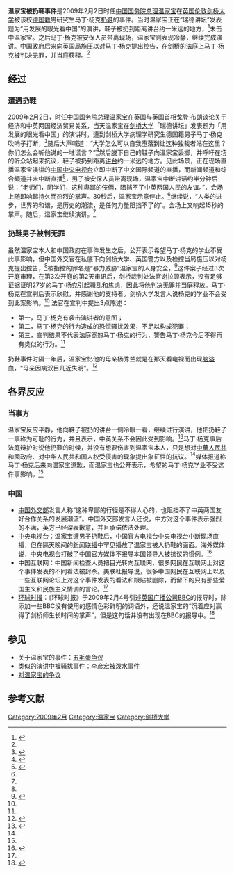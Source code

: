 {{Infobox Historical Event
|Event_Name    = 温家宝被扔鞋事件
|Image_Name    =
|Image_Caption =
|AKA           = 
|Participants  = [[温家宝|温家宝]]、马丁·杨克
|Location      = [[剑桥大学|剑桥大学]]
|Date          = 2009年2月2日
|Result        =马丁·杨克被判无罪
|URL           =
}}
'''温家宝被扔鞋事件'''是2009年2月2日时任[[中国国务院总理|中国国务院总理]][[温家宝|温家宝]]在[[英国|英国]][[伦敦|伦敦]][[剑桥大学|剑桥大学]]被该校[[德国籍|德国籍]]男研究生马丁·杨克[[扔鞋|扔鞋]]的事件。当时温家宝正在“瑞德讲坛”发表题为“用发展的眼光看中国”的演讲，鞋子被扔到距离讲台约一米远的地方，<ref name="rfaky">{{cite web|title=海内外对温家宝被扔鞋的反响|url=http://www.rfa.org/mandarin/yataibaodao/rengxie-02032009110312.html|date=2009-02-03|publisher=RFA|access-date=2013-07-13|archive-date=2015-09-24|archive-url=https://web.archive.org/web/20150924134744/http://www.rfa.org/mandarin/yataibaodao/rengxie-02032009110312.html|dead-url=no}}</ref>未击中温家宝。之后马丁·杨克被安保人员带离现场，温家宝则表现冷静，继续完成演讲。中国政府后来向英国局施压以对马丁·杨克提出控告，在剑桥的法庭上马丁·杨克被判决无罪，并当庭获释。<ref name="voaky"/>

==经过==
===遭遇扔鞋===
2009年2月2日，时任[[中华人民共和国国务院|中国国务院]]总理温家宝在英国与英国首相[[戈登·布朗|戈登·布朗]]谈论关于经济和中英两国经济贸易关系，当天温家宝在[[剑桥大学|剑桥大学]]「瑞德讲坛」发表题为「用发展的眼光看中国」的演讲时，遭到剑桥大学病理学研究生德国籍男子马丁·杨克吹哨子打断，<ref name="voaky">{{cite web|url=http://www.voachinese.com/content/a-21-w2009-06-03-voa74-61376372/1028154.html|title=向温家宝扔鞋学生被判无罪释放|publisher=美国之音|date=02.06.2009|access-date=2013-07-13|archive-date=2016-03-05|archive-url=https://web.archive.org/web/20160305020225/http://www.voachinese.com/content/a-21-w2009-06-03-voa74-61376372/1028154.html|dead-url=no}}</ref>随后大声喊道：“大学怎么可以自我堕落到让这种独裁者站在这里？你们怎么会听他说的一堆谎言？”<ref name="#1">{{Citation|title=温家宝Wen Jiabao在剑桥大学Cambridge演讲(有人捣乱)|url=https://www.youtube.com/watch?v=rpvtj1vc83E|accessdate=2020-02-07|language=zh-CN|archive-date=2017-08-25|archive-url=https://web.archive.org/web/20170825233942/https://www.youtube.com/watch?v=rpvtj1vc83E|dead-url=no}}</ref>然后脱下自己的鞋子向温家宝丢掷，并呼吁在场的听众站起来抗议，鞋子被扔到距离[[讲台|讲台]]约一米远的地方。见此场景，正在现场直播温家宝演讲的[[中国中央电视台|中国中央电视台]]立即中断了中文国际频道的直播，而新闻频道和综合频道并未中断直播<ref name=QQNEWS>{{cite news|title=温家宝总理剑桥遭扔鞋事件反衬中国开放自信|url=http://news.qq.com/a/20090205/000805_1.htm|accessdate=2014-04-23|newspaper=新华网|date=2009年2月5日|archive-date=2014-05-04|archive-url=https://web.archive.org/web/20140504091659/http://news.qq.com/a/20090205/000805_1.htm|dead-url=no}}</ref>，男子被安保人员带离现场，温家宝中断讲话约半分钟后说：“老师们，同学们，这种卑鄙的伎俩，阻挡不了中英两国人民的友谊。”，会场上随即响起持久而热烈的掌声。30秒后，温家宝示意停止。<ref name="#1"/>继续说，“人类的进步，世界的和谐，是历史的潮流，是任何力量阻挡不了的”。会场上又响起15秒的掌声。随后，温家宝继续演讲。<ref name="#1"/>

===扔鞋男子被判无罪===
虽然温家宝本人和中国政府在事件发生之后，公开表示希望马丁·杨克的学业不受此事影响，但中国外交官在私底下向剑桥大学、英国警方以及检控当局施压以对杨克提出控告，<ref name="voaky"/>被指控的罪名是“暴力威胁”温家宝的人身安全，<ref name="dwrx">{{cite web|url=http://www.dw.de/%E4%BE%A7%E9%9D%A2%E8%A7%81%E9%97%BB%E5%89%91%E6%A1%A5%E5%90%91%E6%B8%A9%E5%AE%B6%E5%AE%9D%E6%8E%B7%E9%9E%8B%E8%80%85/a-4304935|title=侧面见闻剑桥向温家宝掷鞋者|publisher=德国之声|date=05.06.2009|access-date=2013-07-13|archive-date=2015-06-11|archive-url=https://web.archive.org/web/20150611155151/http://www.dw.de/%E4%BE%A7%E9%9D%A2%E8%A7%81%E9%97%BB%E5%89%91%E6%A1%A5%E5%90%91%E6%B8%A9%E5%AE%B6%E5%AE%9D%E6%8E%B7%E9%9E%8B%E8%80%85/a-4304935|dead-url=no}}</ref>这件案子经过3次开庭审理，在第3次开庭的第2天审讯后，剑桥裁判处法官谢拉顿表示，没有足够证据证明27岁的马丁·杨克引起骚乱和焦虑，因此将他判决无罪并当庭释放。马丁·杨克在宣判后表示欣慰，并感谢他的支持者。剑桥大学发言人说杨克的学业不会受到此案影响。<ref name="voaky"/>
法官在宣判中提出3点陈述：

*第一，马丁·杨克有袭击演讲者的意图；
*第二，马丁·杨克的行为造成的恐慌骚扰效果，不足以构成犯罪；
*第三，宣判结果不代表法庭宽恕马丁·杨克的行为，警告马丁·杨克今后不得再有类似的行为。<ref name="voaky"/>

扔鞋事件时隔一年后，温家宝忆他的母亲杨秀兰就是在那天看电视而出现[[脑溢血|脑溢血]]，“母亲因病双目几近失明”。<ref>{{Cite web|title=温家宝透露“剑桥扔鞋”事件致其母脑溢血|url=http://www.chinanews.com/gn/news/2010/02-27/2142433.shtml|accessdate=2019-07-09|author=闻育旻|date=2010-02-27|format=|work=|publisher=中国新闻网|language=zh-hans|archive-date=2019-07-09|archive-url=https://web.archive.org/web/20190709013306/http://www.chinanews.com/gn/news/2010/02-27/2142433.shtml|dead-url=no}}</ref>

==各界反应==

===当事方===
温家宝反应平静，他向鞋子被扔的讲台一侧冷眼一看，继续进行演讲，他把扔鞋子一事称为可耻的行为，并且表示，中英关系不会因此受到影响。<ref>{{cite web|url=http://www.voachinese.com/content/a-21-w2009-02-03-voa42-61312077/1022522.html|title=温家宝剑桥演讲被扔鞋子各方遗憾|publisher=美国之音|date=2009-02-02|access-date=2013-07-13|archive-date=2016-03-05|archive-url=https://web.archive.org/web/20160305014948/http://www.voachinese.com/content/a-21-w2009-02-03-voa42-61312077/1022522.html|dead-url=no}}</ref>马丁·杨克事后法庭辩护时说他扔鞋的时候，并没有想要伤害到温家宝本人，只是想对[[中華人民共和國政府|中華人民共和國政府]]、对[[中华人民共和国人权|中华人民共和国人权]]受侵害的现象提出象征性的抗议。<ref name="dwrx"/>媒体报道称马丁·杨克后来向温家宝道歉，而温家宝也公开表示，希望的马丁·杨克学业不受这件事影响。<ref name="voaky"/>

===中国===
*[[中华人民共和国外交部|中国外交部]]发言人称“这种卑鄙的行径是不得人心的，也阻挡不了中英两国友好合作关系的发展潮流”。中国外交部发言人还说，中方对这个事件表示强烈的不满，英方已经深表歉意，并且承诺依法处理。
*[[中国中央电视台|中央电视台]]：温家宝遭男子扔鞋后，中国官方电视台中央电视台中断现场直播，但在隔天晚间的[[新闻联播|新闻联播]]中罕见播放了温家宝被人扔鞋的画面。海外媒体说，中央电视台打破了中国官方媒体不报导本国领导人被抗议的惯例。<ref name="voacctv">{{cite web|url=http://www.voachinese.com/content/a-21-w2009-02-04-voa43-61319512/1023175.html|title=央视播放温家宝被扔鞋子出人意料|publisher=美国之音|date=03.02.2009|access-date=2013-07-13|archive-date=2016-05-04|archive-url=https://web.archive.org/web/20160504193104/http://www.voachinese.com/content/a-21-w2009-02-04-voa43-61319512/1023175.html|dead-url=no}}</ref>
*中国互联网：中国新闻检查人员把目光转向互联网，很多网民在互联网上对这个事件发表的不同看法被封杀。美联社报导说，很多中国网民在互联网上以及一些互联网论坛上对这个事件发表的看法和跟贴被删除，而留下的只有那些爱国主义和民族主义情调的言论。<ref name="voacctv"/>
*[[环球时报|环球时报]]：《环球时报》于2009年2月4号引述[[英国广播公司|英国广播公司]]BBC的报导时，除添加一些BBC没有使用的感情色彩鲜明的词语外，还说温家宝的“沉着应对赢得了剑桥师生长时间的掌声”，但是这句话并没有出现在BBC的报导中。<ref>{{cite web|url=http://www.voachinese.com/content/a-21-w2009-02-06-voa24-61389802/1029769.html|title=中国媒体对“飞鞋”的爱与恨|publisher=美国之音|date=05.02.2009|access-date=2013-07-13|archive-date=2016-05-04|archive-url=https://web.archive.org/web/20160504231519/http://www.voachinese.com/content/a-21-w2009-02-06-voa24-61389802/1029769.html|dead-url=no}}</ref>

==参见==
*关于温家宝的事件：[[五毛蛋争议|五毛蛋争议]]
*类似的演讲中被骚扰事件：[[李彦宏被泼水事件|李彦宏被泼水事件]]
*[[对温家宝的争议|对温家宝的争议]]

==参考文献==
{{Reflist}}

{{VOA}}
{{温家宝}}
[[Category:2009年2月|Category:2009年2月]]
[[Category:温家宝|Category:温家宝]]
[[Category:剑桥大学|Category:剑桥大学]]